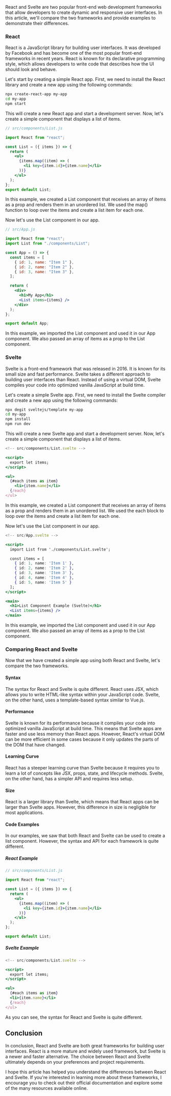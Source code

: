
<div className="flex flex-col px-2 w-full m-auto gap-2">
React and Svelte are two popular front-end web development frameworks that allow developers to create dynamic and responsive user interfaces. In this article, we'll compare the two frameworks and provide examples to demonstrate their differences.

### React

React is a JavaScript library for building user interfaces. It was developed by Facebook and has become one of the most popular front-end frameworks in recent years. React is known for its declarative programming style, which allows developers to write code that describes how the UI should look and behave.

Let's start by creating a simple React app. First, we need to install the React library and create a new app using the following commands:

```bash
npx create-react-app my-app
cd my-app
npm start
```

This will create a new React app and start a development server. Now, let's create a simple component that displays a list of items.

```jsx
// src/components/List.js

import React from "react";

const List = ({ items }) => {
  return (
    <ul>
      {items.map((item) => (
        <li key={item.id}>{item.name}</li>
      ))}
    </ul>
  );
};
export default List;
```

In this example, we created a List component that receives an array of items as a prop and renders them in an unordered list. We used the map() function to loop over the items and create a list item for each one.

Now let's use the List component in our app.

```jsx
// src/App.js

import React from "react";
import List from "./components/List";

const App = () => {
  const items = [
    { id: 1, name: "Item 1" },
    { id: 2, name: "Item 2" },
    { id: 3, name: "Item 3" },
  ];

  return (
    <div>
      <h1>My App</h1>
      <List items={items} />
    </div>
  );
};

export default App;
```

In this example, we imported the List component and used it in our App component. We also passed an array of items as a prop to the List component.

### Svelte

Svelte is a front-end framework that was released in 2016. It is known for its small size and fast performance. Svelte takes a different approach to building user interfaces than React. Instead of using a virtual DOM, Svelte compiles your code into optimized vanilla JavaScript at build time.

Let's create a simple Svelte app. First, we need to install the Svelte compiler and create a new app using the following commands:

```bash
npx degit sveltejs/template my-app
cd my-app
npm install
npm run dev
```

This will create a new Svelte app and start a development server. Now, let's create a simple component that displays a list of items.

```jsx
<!-- src/components/List.svelte -->

<script>
  export let items;
</script>

<ul>
  {#each items as item}
    <li>{item.name}</li>
  {/each}
</ul>
```

In this example, we created a List component that receives an array of items as a prop and renders them in an unordered list. We used the each block to loop over the items and create a list item for each one.

Now let's use the List component in our app.

```jsx
<!-- src/App.svelte -->

<script>
  import List from './components/List.svelte';

  const items = [
    { id: 1, name: 'Item 1' },
    { id: 2, name: 'Item 2' },
    { id: 3, name: 'Item 3' },
    { id: 4, name: 'Item 4' },
    { id: 5, name: 'Item 5' }
  ];
</script>

<main>
  <h1>List Component Example (Svelte)</h1>
  <List items={items} />
</main>

```

In this example, we imported the List component and used it in our App component. We also passed an array of items as a prop to the List component.

### Comparing React and Svelte

Now that we have created a simple app using both React and Svelte, let's compare the two frameworks.

#### Syntax

The syntax for React and Svelte is quite different. React uses JSX, which allows you to write HTML-like syntax within your JavaScript code. Svelte, on the other hand, uses a template-based syntax similar to Vue.js.

#### Performance

Svelte is known for its performance because it compiles your code into optimized vanilla JavaScript at build time. This means that Svelte apps are faster and use less memory than React apps. However, React's virtual DOM can be more efficient in some cases because it only updates the parts of the DOM that have changed.

#### Learning Curve

React has a steeper learning curve than Svelte because it requires you to learn a lot of concepts like JSX, props, state, and lifecycle methods. Svelte, on the other hand, has a simpler API and requires less setup.

#### Size

React is a larger library than Svelte, which means that React apps can be larger than Svelte apps. However, this difference in size is negligible for most applications.

#### Code Examples

In our examples, we saw that both React and Svelte can be used to create a list component. However, the syntax and API for each framework is quite different.

##### React Example

```jsx
// src/components/List.js

import React from "react";

const List = ({ items }) => {
  return (
    <ul>
      {items.map((item) => (
        <li key={item.id}>{item.name}</li>
      ))}
    </ul>
  );
};

export default List;
```

##### Svelte Example

```jsx
<!-- src/components/List.svelte -->

<script>
  export let items;
</script>

<ul>
  {#each items as item}
  <li>{item.name}</li>
  {/each}
</ul>
```

As you can see, the syntax for React and Svelte is quite different.

## Conclusion

In conclusion, React and Svelte are both great frameworks for building user interfaces. React is a more mature and widely used framework, but Svelte is a newer and faster alternative. The choice between React and Svelte ultimately depends on your preferences and project requirements.

I hope this article has helped you understand the differences between React and Svelte. If you're interested in learning more about these frameworks, I encourage you to check out their official documentation and explore some of the many resources available online.

</div>
